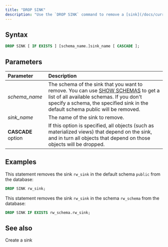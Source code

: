 ```yaml
---
title: "DROP SINK"
description: "Use the `DROP SINK` command to remove a [sink](/docs/current/sql-create-sink/) if you no longer need to deliver data to the sink."
---
```


## Syntax

```sql
DROP SINK [ IF EXISTS ] [schema_name.]sink_name [ CASCADE ];
```

## Parameters

| Parameter          | Description                                                                                                                                                                                                                                         |
| :----------------- | :-------------------------------------------------------------------------------------------------------------------------------------------------------------------------------------------------------------------------------------------------- |
| _schema\_name_     | The schema of the sink that you want to remove. You can use [SHOW SCHEMAS](/docs/current/sql-show-schemas/) to get a list of all available schemas. If you don't specify a schema, the specified sink in the default schema public will be removed. |
| _sink\_name_       | The name of the sink to remove.                                                                                                                                                                                                                     |
| **CASCADE** option | If this option is specified, all objects (such as materialized views) that depend on the sink, and in turn all objects that depend on those objects will be dropped.                                                                                |

## Examples

This statement removes the sink `rw_sink` in the default schema `public` from the database:

```sql
DROP SINK rw_sink;
```

This statement removes the sink `rw_sink` in the schema `rw_schema` from the database:

```sql
DROP SINK IF EXISTS rw_schema.rw_sink;
```

## See also
<CardGroup>
  <Card
    title="CREATE SINK"
    icon="database"
    iconType="solid"
    href="/docs/current/sql-create-sink/"
  >
    Create a sink
  </Card>
</CardGroup>
